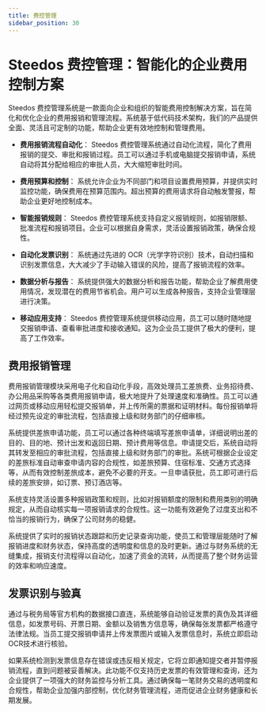 ```yaml
---
title: 费控管理
sidebar_position: 30
---
```


# Steedos 费控管理：智能化的企业费用控制方案

Steedos 费控管理系统是一款面向企业和组织的智能费用控制解决方案，旨在简化和优化企业的费用报销和管理流程。系统基于低代码技术架构，我们的产品提供全面、灵活且可定制的功能，帮助企业更有效地控制和管理费用。

- **费用报销流程自动化**：
Steedos 费控管理系统通过自动化流程，简化了费用报销的提交、审批和报销过程。员工可以通过手机或电脑提交报销申请，系统自动将其分配给相应的审批人员，大大缩短审批时间。

- **费用预算和控制**：
系统允许企业为不同部门和项目设置费用预算，并提供实时监控功能，确保费用在预算范围内。超出预算的费用请求将自动触发警报，帮助企业更好地控制成本。

- **智能报销规则**：
Steedos 费控管理系统支持自定义报销规则，如报销限额、批准流程和报销项目。企业可以根据自身需求，灵活设置报销政策，确保合规性。

- **自动化发票识别**：
系统通过先进的 OCR（光学字符识别）技术，自动扫描和识别发票信息，大大减少了手动输入错误的风险，提高了报销流程的效率。

- **数据分析与报告**：
系统提供强大的数据分析和报告功能，帮助企业了解费用使用情况，发现潜在的费用节省机会。用户可以生成各种报告，支持企业管理层进行决策。

- **移动应用支持**：
Steedos 费控管理系统提供移动应用，员工可以随时随地提交报销申请、查看审批进度和接收通知。这为企业员工提供了极大的便利，提高了工作效率。

## 费用报销管理

费用报销管理模块采用电子化和自动化手段，高效处理员工差旅费、业务招待费、办公用品采购等各类费用报销申请，极大地提升了处理速度和准确性。员工可以通过网页或移动应用轻松提交报销单，并上传所需的票据和证明材料。每份报销单将经过预先设定的审批流程，包括直接上级和财务部门的仔细审核。

系统提供差旅申请功能，员工可以通过各种终端填写差旅申请单，详细说明出差的目的、目的地、预计出发和返回日期、预计费用等信息。申请提交后，系统自动将其转发至相应的审批流程，包括直接上级和财务部门的审批。系统可根据企业设定的差旅标准自动审查申请内容的合规性，如差旅预算、住宿标准、交通方式选择等，从而有效控制差旅成本，避免不必要的开支。一旦申请获批，员工即可进行后续的差旅安排，如订票、预订酒店等。

系统支持灵活设置多种报销政策和规则，比如对报销额度的限制和费用类别的明确规定，从而自动核实每一项报销请求的合规性。这一功能有效避免了过度支出和不恰当的报销行为，确保了公司财务的稳健。

系统提供了实时的报销状态跟踪和历史记录查询功能，使员工和管理层能随时了解报销进度和财务状态，保持高度的透明度和信息的及时更新。通过与财务系统的无缝集成，报销支付流程得以自动化，加速了资金的流转，从而提高了整个财务运营的效率和响应速度。

## 发票识别与验真

通过与税务局等官方机构的数据接口直连，系统能够自动验证发票的真伪及其详细信息，如发票号码、开票日期、金额以及销售方信息等，确保每张发票都严格遵守法律法规。当员工提交报销申请并上传发票图片或输入发票信息时，系统立即启动OCR技术进行核验。

如果系统检测到发票信息存在错误或违反相关规定，它将立即通知提交者并暂停报销流程，直到问题被妥善解决。此功能不仅支持历史发票的有效管理和查询，还为企业提供了一项强大的财务监控与分析工具。通过确保每一笔财务交易的透明度和合规性，帮助企业加强内部控制，优化财务管理流程，进而促进企业财务健康和长期发展。
